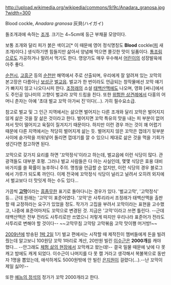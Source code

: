 http://upload.wikimedia.org/wikipedia/commons/9/9c/Anadara_granosa.jpg?width=300

Blood cockle, ''Anadara granosa''
灰貝(ハイガイ)

돌조개과에 속하는 [[조개]]. 크기는 4~5cm에 둥근 부채꼴 모양이다.

보통 조개와 달리 피가 붉은 색이고[* 이 때문에 영어 정식명칭도 '''Blood''' cockle([[피]] 새조개)이다.] 생식하기엔 힘들지만 삶아서 양념해 먹으면 쫄깃한 맛이 일품이다. [[통조림]]으로도 가공하거나 말려서 먹기도 한다. 영양가도 매우 우수해서 [[어린이]]의 성장발육에 아주 좋다.

[[순천시]], [[고흥군]] 등의 [[순천만]] 해역에서 주로 산출되며, 우리에게 잘 알려져 있는 꼬막의 본고장은 다름아닌 [[보성군]] [[벌교읍]]. 벌교가 한 번이라도 언급되는 창작물에선 꼬막 얘기가 빠지지 않고 나오다시피 한다. [[조정래]]의 소설 [[태백산맥]]에도 나오며, 영화 [써니]에서도 주인공 임나미의 고향이 벌교라 꼬막 드립을 친다. 또한 [[위험한 상견례]]에서 다홍의 어머니 춘자는 아예 '초대 벌교 꼬막 아가씨 진'이다(...). 가히 필수요소급.

참고로 벌교 및 그 인근 지역에서는 삶으면 벌어지는 다른 조개와 달리 꼬막은 벌어지지 않게 삶은 것을 잘 삶은 것이라고 한다. 벌어지면 꼬막 특유의 맛을 내는 피 부분이 없어져서 맛이 떨어지고 육질이 질겨지기 때문이다. 하지만 이런 경우 까는 것이 꽤 어렵기 때문에 다른 지역에서는 적당히 벌어지게 삶는 듯. 벌어지지 않은 꼬막은 껍데기 뒷부분 사이에 숟가락을 끼워넣어 돌리면 껍데기를 깔 수 있으니 제대로 삶은 것을 먹을 기회가 생긴다면 참고하면 된다.

꼬막으로 갖가지 요리를 하면 '꼬막정식'이라고 하는데, 벌교읍에 이런 식당이 많다. 관광객들도 대부분 호평. 그러나 벌교 사람들은 다 아는 사실인데, 몇몇 식당은 효용 대비 바가지를 쓸 확률이 농후하니 주의. 명칭을 언급할 순 없지만, 이런 식당의 경우 블로그에서 가루가 되도록 까인다. 이제 전국에 꼬막정식 식당이 널리고 널려서 오히려 외지에서 벌교보다 더 맛잇게 하는 수도 있다...

가끔씩 '''[[고막]]'''이라는 [[흠좀무]]한 표기로 돌아다니는 경우가 있다. '벌교고막', '고막정식' 등... 근데 원래는 '고막'이 표준어였다. '꼬막'은 사투리라서 조정래가 태백산맥을 출판할 때 교정하라는 요구가 있었을 정도. 작가가 고집을 부려서 꼬막이라는 표현을 고수했고, 나중에 표준어마저도 꼬막으로 변경된 것. 지금은 '고막'이라고 쓰면 틀린다. --근데 태백산맥은 전부 전라도 사투리로만 쓰였으니 저렇게 따지만 우리나라 표준어가 전라도 사투리로 변해야 할 것이다-- ~~고막무침 고막탕 고막볶음 고막 맛이쪙 머거방!~~

[[2009년]]에 방송된 [[1박 2일]] 1기 벌교 편에서는 시작할 때 제작진이 멤버들에게 돈을 빌려줬는데 알고보니 100원당 꼬막 1마리로 계산, 20만원 빌린 [[이수근]]은 '''2000개'''를 캐야 했다... --안그래도 [[체험 삶의 현장]]에서 꼬막캐고 왔는데!-- 결국 밀물 때문에 낮에 다 못 캐고 밤에도 캐게 되었다. 이수근이 나머지를 다 못 캘 거라고 생각해서 복불복으로 동반자 1명을 뽑았는데, 애석하게도 5000원밖에 안 빌린 [[은지원]]이 걸렸다(...).--난 꼬막이 제일 싫어!--

또한 [[예능의 정석]]의 정가가 꼬막 2000개라고 한다.

